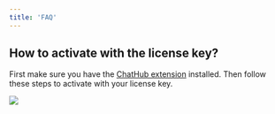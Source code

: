 ```yaml
---
title: 'FAQ'
---
```


## How to activate with the license key?

First make sure you have the [ChatHub extension](https://chromewebstore.google.com/detail/chathub-gpt-4-gemini-clau/iaakpnchhognanibcahlpcplchdfmgma) installed. Then follow these steps to activate with your license key.

![](../images/activation.png)
